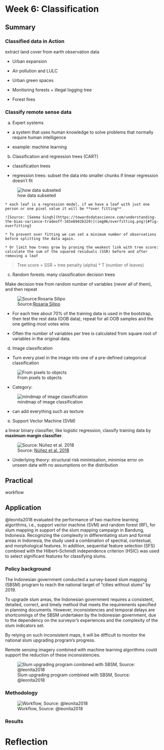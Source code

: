 # Week 6: Classification {.sec_wk6}

## Summary

### Classified data in Action

extract land cover from earth observation data

* Urban expansion

* Air pollution and LULC

* Urban green spaces

* Monitoring forests + illegal logging
 tree
* Forest fires

### Classify remote sense data

a. Expert systems

* a system that uses human knowledge to solve problems that normally require human intelligence

* example: machine learning

b. Classification and regression trees (CART)

* classification trees

* regression trees: subset the data into smaller chunks if linear regression doesn't fit

![how data subseted](img06/regressiontree.png){#fig-RegressionTreeProcess}

    * each leaf is a regression model, if we have a leaf with just one person or one pixel value it will be **over fitting**
  
    ![Source: [Seema Singh](https://towardsdatascience.com/understanding-the-bias-variance-tradeoff-165e6942b229)](img06/overfitting.png){#fig-overfitting}
  
    * To prevent over fitting we can set a minimum number of observations before splitting the data again.
  
    * Or limit how trees grow by pruning the weakest link with tree score: calculate the sum of the squared residuals (SSR) before and after removing a leaf
  
> Tree score = SSR + tree penalty (alpha) * T (number of leaves)
  
c. Random forests: many classification decision trees

Make decision tree from random number of variables (never all of them), and then repeat

![Source:[Rosaria Silipo](https://towardsdatascience.com/from-a-single-decision-tree-to-a-random-forest-b9523be65147)](img06/RandomForest.png){#fig-RandomForest}

* For each tree about 70% of the training data is used in the bootstrap, then test the rest data (OOB data), repeat for all OOB samples and the one getting most votes wins

* Often the number of variables per tree is calculated from square root of variables in the original data.

d. Image classification

* Turn every pixel in the image into one of a pre-defined categorical classification

![From pixels to objects](img06/imageClassification.png)

* Category:

![mindmap of image classification](img06/mindmap.png)

* can add everything such as texture

e. Support Vector Machine (SVM)

a linear binary classifier, like logistic regression, classify training data by **maximum margin classifier**.

![Source: [Núñez et al. 2018](https://www.intechopen.com/chapters/64971)](img06/SVM.png){#fig-SVM}

* Underlying theory: structural risk minimisation, minimise error on unseen data with no assumptions on the distribution


## Practical

workflow



## Application

@leonita2018 evaluated the performance of two machine learning algorithms, i.e., support vector machine (SVM) and random forest (RF), for slum mapping in support of the slum mapping campaign in Bandung, Indonesia. Recognizing the complexity in differentiating slum and formal areas in Indonesia, the study used a combination of spectral, contextual, and morphological features. In addition, sequential feature selection (SFS) combined with the Hilbert–Schmidt independence criterion (HSIC) was used to select significant features for classifying slums.

### Policy background

The Indonesian government conducted a survey-based slum mapping (SBSM) program to reach the national target of “cities without slums” by 2019.

To upgrade slum areas, the Indonesian government requires a consistent, detailed, correct, and timely method that meets the requirements specified in planning documents. However, inconsistencies and temporal delays are shortcomings of the SBSM undertaken by the Indonesian government, due to the dependency on the surveyor’s experiences and the complexity of the slum indicators set.

By relying on such inconsistent maps, it will be difficult to monitor the national slum upgrading program’s progress.

Remote sensing imagery combined with machine learning algorithms could support the reduction of these inconsistencies.

![Slum upgrading program combined with SBSM, Source: @leonita2018](img06/slum-upgrading.png)

### Methodology

![Workflow, Source: @leonita2018](img06/workflow.png)

### Results



# Reflection


